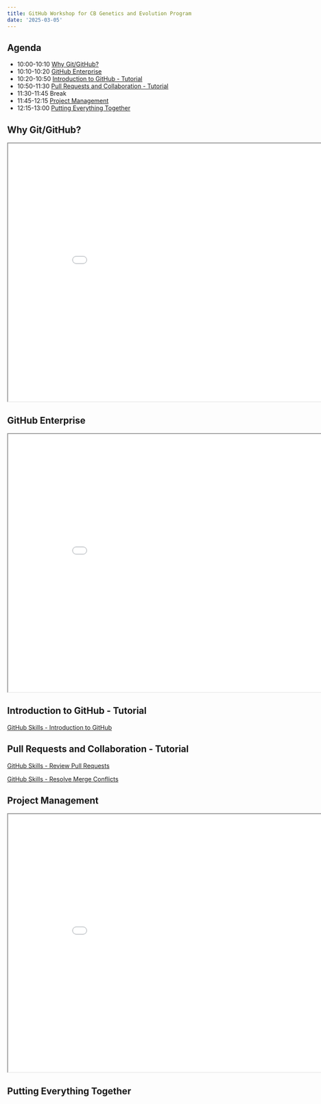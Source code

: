 ```yaml
---
title: GitHub Workshop for CB Genetics and Evolution Program
date: '2025-03-05'
---
```


## Agenda

-   10:00-10:10 [Why Git/GitHub?]
-   10:10-10:20 [GitHub Enterprise]
-   10:20-10:50 [Introduction to GitHub - Tutorial]
-   10:50-11:30 [Pull Requests and Collaboration - Tutorial]
-   11:30-11:45 Break
-   11:45-12:15 [Project Management]
-   12:15-13:00 [Putting Everything Together]

## Why Git/GitHub?

<iframe class="slide-deck" src="why_git.html" width="900" height="600"></iframe>

## GitHub Enterprise

<iframe class="slide-deck" src="ghec.html" width="900" height="600"></iframe>


## Introduction to GitHub - Tutorial

[GitHub Skills - Introduction to GitHub](https://github.com/skills/introduction-to-github)

## Pull Requests and Collaboration - Tutorial

[GitHub Skills - Review Pull Requests](https://github.com/skills/review-pull-requests)

[GitHub Skills - Resolve Merge Conflicts](https://github.com/skills/resolve-merge-conflicts)

## Project Management

<iframe class="slide-deck" src="project_management.html" width="900" height="600"></iframe>

## Putting Everything Together
